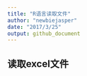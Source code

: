 ```yaml
---
title: "R语言读取文件"
author: "newbiejasper"
date: "2017/3/25"
output: github_document
---
```


## 读取excel文件






